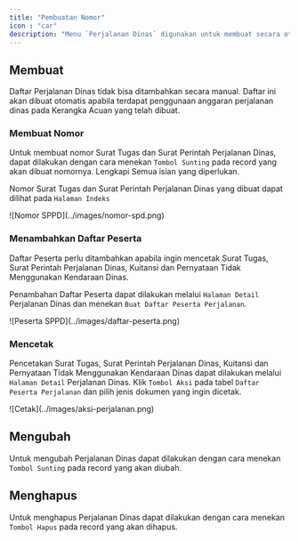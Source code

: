 ```yaml
---
title: "Pembuatan Nomor"
icon : "car"
description: "Menu `Perjalanan Dinas` digunakan untuk membuat secara otomatis nomor Surat Tugas dan Surat Perintah Perjalanan Dinas. Selian itu juga dapat digunakan untuk mencetak Surat Tugas, SPPD, Kuitansi dan Pernyataan Tidak Menggunakan Kendaraan Dinas."
---
```



## Membuat

<Note>
Daftar Perjalanan Dinas tidak bisa ditambahkan secara manual. Daftar ini akan dibuat otomatis apabila terdapat penggunaan anggaran perjalanan dinas pada Kerangka Acuan yang telah dibuat.
</Note>

### Membuat Nomor

Untuk membuat nomor Surat Tugas dan Surat Perintah Perjalanan Dinas, dapat dilakukan dengan cara menekan  `Tombol Sunting` pada record yang akan dibuat nomornya. Lengkapi Semua isian yang diperlukan.

Nomor Surat Tugas dan Surat Perintah Perjalanan Dinas yang dibuat dapat dilihat pada `Halaman Indeks`

<Frame caption="Tampilan Nomor Surat Tugas dan Surat Perintah Perjalanan Dinas">
    ![Nomor SPPD](../images/nomor-spd.png)
</Frame>

### Menambahkan Daftar Peserta

<Note>
Daftar Peserta perlu ditambahkan apabila ingin mencetak Surat Tugas, Surat Perintah Perjalanan Dinas, Kuitansi dan Pernyataan Tidak Menggunakan Kendaraan Dinas.
</Note>

Penambahan Daftar Peserta dapat dilakukan melalui `Halaman Detail` Perjalanan Dinas dan menekan `Buat Daftar Peserta Perjalanan`.

<Frame caption="Tampilan Penambahan Peserta Perjalanan Dinas">
    ![Peserta SPPD](../images/daftar-peserta.png)
</Frame>

### Mencetak

Pencetakan Surat Tugas, Surat Perintah Perjalanan Dinas, Kuitansi dan Pernyataan Tidak Menggunakan Kendaraan Dinas dapat dilakukan melalui `Halaman Detail` Perjalanan Dinas. Klik `Tombol Aksi` pada tabel `Daftar Peserta Perjalanan` dan pilih jenis dokumen yang ingin dicetak.

<Frame caption="Tampilan Pilihan Cetak">
    ![Cetak](../images/aksi-perjalanan.png)
</Frame>

## Mengubah

Untuk mengubah Perjalanan Dinas dapat dilakukan dengan cara menekan `Tombol Sunting` pada record yang akan diubah.

## Menghapus

Untuk menghapus Perjalanan Dinas dapat dilakukan dengan cara menekan `Tombol Hapus` pada record yang akan dihapus.